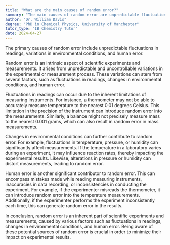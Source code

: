 ```yaml
---
title: "What are the main causes of random error?"
summary: "The main causes of random error are unpredictable fluctuations in readings, environmental conditions, and human error."
author: "Dr. William Davis"
degree: "PhD in Chemical Physics, University of Manchester"
tutor_type: "IB Chemistry Tutor"
date: 2024-04-27
---
```


The primary causes of random error include unpredictable fluctuations in readings, variations in environmental conditions, and human error.

Random error is an intrinsic aspect of scientific experiments and measurements. It arises from unpredictable and uncontrollable variations in the experimental or measurement process. These variations can stem from several factors, such as fluctuations in readings, changes in environmental conditions, and human error.

Fluctuations in readings can occur due to the inherent limitations of measuring instruments. For instance, a thermometer may not be able to accurately measure temperature to the nearest $0.01$ degrees Celsius. This limitation in the precision of the instrument can introduce random error into the measurements. Similarly, a balance might not precisely measure mass to the nearest $0.001$ grams, which can also result in random error in mass measurements.

Changes in environmental conditions can further contribute to random error. For example, fluctuations in temperature, pressure, or humidity can significantly affect measurements. If the temperature in a laboratory varies during an experiment, it may influence reaction rates, thereby impacting the experimental results. Likewise, alterations in pressure or humidity can distort measurements, leading to random error.

Human error is another significant contributor to random error. This can encompass mistakes made while reading measuring instruments, inaccuracies in data recording, or inconsistencies in conducting the experiment. For example, if the experimenter misreads the thermometer, it can introduce random error into the temperature measurements. Additionally, if the experimenter performs the experiment inconsistently each time, this can generate random error in the results.

In conclusion, random error is an inherent part of scientific experiments and measurements, caused by various factors such as fluctuations in readings, changes in environmental conditions, and human error. Being aware of these potential sources of random error is crucial in order to minimize their impact on experimental results.
    
